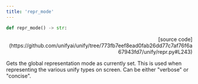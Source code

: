 ```yaml
---
title: 'repr_mode'
---
```


```python
def repr_mode() -> str:
```

<p align="right">[source code](https://github.com/unifyai/unify/tree/773fb7eef8ead0fab26dd77c7af76f6a67943fd7/unify/repr.py#L243)</p>

Gets the global representation mode as currently set. This is used when representing
the various unify types on screen. Can be either "verbose" or "concise".